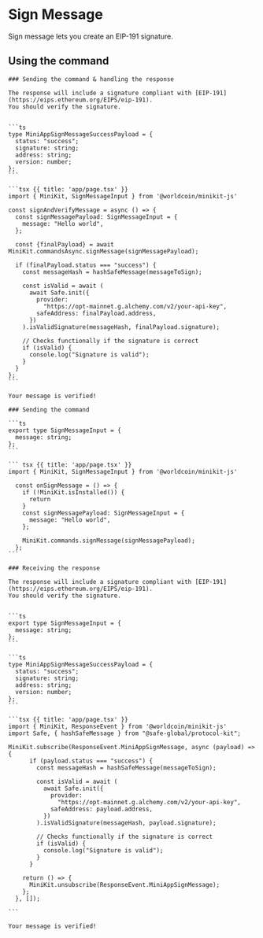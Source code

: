     
# Sign Message

Sign message lets you create an EIP-191 signature.

## Using the command

<Tabs>
	
  <TabItem label="Async handlers">

    ### Sending the command & handling the response

    The response will include a signature compliant with [EIP-191](https://eips.ethereum.org/EIPS/eip-191).
    You should verify the signature.


    ```ts
    type MiniAppSignMessageSuccessPayload = {
      status: "success";
      signature: string;
      address: string;
      version: number;
    };
    ```

    ```tsx {{ title: 'app/page.tsx' }}
    import { MiniKit, SignMessageInput } from '@worldcoin/minikit-js'

    const signAndVerifyMessage = async () => {
      const signMessagePayload: SignMessageInput = {
        message: "Hello world",
      };

      const {finalPayload} = await MiniKit.commandsAsync.signMessage(signMessagePayload);

      if (finalPayload.status === "success") {
        const messageHash = hashSafeMessage(messageToSign);

        const isValid = await (
          await Safe.init({
            provider:
              "https://opt-mainnet.g.alchemy.com/v2/your-api-key",
            safeAddress: finalPayload.address,
          })
        ).isValidSignature(messageHash, finalPayload.signature);

        // Checks functionally if the signature is correct
        if (isValid) {
          console.log("Signature is valid");
        }
      }
    };
    ```

    Your message is verified!

  </TabItem>

  <TabItem label="Event listeners">

    ### Sending the command

    ```ts
    export type SignMessageInput = {
      message: string;
    };
    ```

    ``` tsx {{ title: 'app/page.tsx' }}
    import { MiniKit, SignMessageInput } from '@worldcoin/minikit-js'

      const onSignMessage = () => {
        if (!MiniKit.isInstalled()) {
          return
        }
        const signMessagePayload: SignMessageInput = {
          message: "Hello world",
        };

        MiniKit.commands.signMessage(signMessagePayload);
      };
    ```

    ### Receiving the response

    The response will include a signature compliant with [EIP-191](https://eips.ethereum.org/EIPS/eip-191).
    You should verify the signature.


    ```ts
    export type SignMessageInput = {
      message: string;
    };
    ```

    ```ts
    type MiniAppSignMessageSuccessPayload = {
      status: "success";
      signature: string;
      address: string;
      version: number;
    };
    ```

    ```tsx {{ title: 'app/page.tsx' }}
    import { MiniKit, ResponseEvent } from '@worldcoin/minikit-js'
    import Safe, { hashSafeMessage } from "@safe-global/protocol-kit";

    MiniKit.subscribe(ResponseEvent.MiniAppSignMessage, async (payload) => {
          if (payload.status === "success") {
            const messageHash = hashSafeMessage(messageToSign);

            const isValid = await (
              await Safe.init({
                provider:
                  "https://opt-mainnet.g.alchemy.com/v2/your-api-key",
                safeAddress: payload.address,
              })
            ).isValidSignature(messageHash, payload.signature);

            // Checks functionally if the signature is correct
            if (isValid) {
              console.log("Signature is valid");
            }
          }

        return () => {
          MiniKit.unsubscribe(ResponseEvent.MiniAppSignMessage);
        };
      }, []);

    ```

    Your message is verified!

  </TabItem>

</Tabs>
